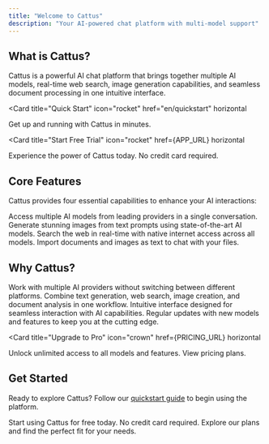 ```yaml
---
title: "Welcome to Cattus"
description: "Your AI-powered chat platform with multi-model support"
---
```



## What is Cattus?

Cattus is a powerful AI chat platform that brings together multiple AI models, real-time web search, image generation capabilities, and seamless document processing in one intuitive interface.

<Card
  title="Quick Start"
  icon="rocket"
  href="en/quickstart"
  horizontal
>
  Get up and running with Cattus in minutes.
</Card>

<Card
  title="Start Free Trial"
  icon="rocket"
  href={APP_URL}
  horizontal
>
  Experience the power of Cattus today. No credit card required.
</Card>

## Core Features

Cattus provides four essential capabilities to enhance your AI interactions:

<CardGroup cols={2}>
  <Card
    title="Multi-Model Selection"
    icon="brain"
    href="en/features/models"
  >
    Access multiple AI models from leading providers in a single conversation.
  </Card>
  <Card
    title="Image Generation"
    icon="image"
    href="en/features/image-generation"
  >
    Generate stunning images from text prompts using state-of-the-art AI models.
  </Card>
  <Card
    title="Web Search"
    icon="globe"
    href="en/features/web-search"
  >
    Search the web in real-time with native internet access across all models.
  </Card>
  <Card
    title="File Upload"
    icon="file-arrow-up"
    href="en/features/file-upload"
  >
    Import documents and images as text to chat with your files.
  </Card>
</CardGroup>

## Why Cattus?

<CardGroup cols={2}>
  <Card title="Unified Experience" icon="layer-group">
    Work with multiple AI providers without switching between different platforms.
  </Card>
  <Card title="Flexible & Powerful" icon="wand-magic-sparkles">
    Combine text generation, web search, image creation, and document analysis in one workflow.
  </Card>
  <Card title="Easy to Use" icon="hand-pointer">
    Intuitive interface designed for seamless interaction with AI capabilities.
  </Card>
  <Card title="Always Improving" icon="arrow-trend-up">
    Regular updates with new models and features to keep you at the cutting edge.
  </Card>
</CardGroup>

<Card
  title="Upgrade to Pro"
  icon="crown"
  href={PRICING_URL}
  horizontal
>
  Unlock unlimited access to all models and features. View pricing plans.
</Card>

## Get Started

Ready to explore Cattus? Follow our [quickstart guide](en/quickstart) to begin using the platform.

<CardGroup cols={2}>
  <Card
    title="Create Free Account"
    icon="user-plus"
    href={SIGNUP_URL}
  >
    Start using Cattus for free today. No credit card required.
  </Card>
  <Card
    title="View Pricing"
    icon="tag"
    href={PRICING_URL}
  >
    Explore our plans and find the perfect fit for your needs.
  </Card>
</CardGroup>
